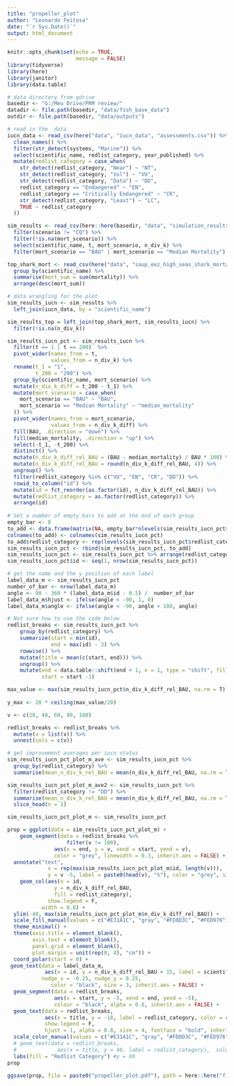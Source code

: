 ```yaml
---
title: "propeller_plot"
author: "Leonardo Feitosa"
date: "`r Sys.Date()`"
output: html_document
---
```


```r
knitr::opts_chunk$set(echo = TRUE, 
                      message = FALSE)
library(tidyverse)
library(here)
library(janitor)
library(data.table)

# data directory from gdrive
basedir <- "G:/Meu Drive/PRM review/"
datadir <- file.path(basedir, "data/fish_base_data")
outdir <- file.path(basedir, "data/outputs") 

```


```r
# read in the  data
iucn_data <- read_csv(here("data", "iucn_data", "assessments.csv")) %>% 
  clean_names() %>% 
  filter(str_detect(systems, "Marine")) %>% 
  select(scientific_name, redlist_category, year_published) %>% 
  mutate(redlist_category = case_when(
    str_detect(redlist_category, "Near") ~ "NT",
    str_detect(redlist_category, "Vul") ~ "VU",
    str_detect(redlist_category, "Data") ~ "DD",
    redlist_category == "Endangered" ~ "EN",
    redlist_category == "Critically Endangered" ~ "CR",
    str_detect(redlist_category, "Least") ~ "LC",
    TRUE ~ redlist_category
  ))

sim_results <- read_csv(here::here(basedir, "data", "simulation_results.csv")) %>% 
  filter(scenario != "CQ") %>% 
  filter(!is.na(mort_scenario)) %>% 
  select(scientific_name, t, mort_scenario, n_div_k) %>% 
  filter(mort_scenario == "BAU" | mort_scenario == "Median Mortality")

top_shark_mort <- read_csv(here("data", "saup_eez_high_seas_shark_mortality.csv")) %>% 
  group_by(scientific_name) %>% 
  summarise(mort_sum = sum(mortality)) %>% 
  arrange(desc(mort_sum))
```

```r
# data wrangling for the plot
sim_results_iucn <- sim_results %>% 
  left_join(iucn_data, by = "scientific_name")

sim_results_top = left_join(top_shark_mort, sim_results_iucn) %>% 
  filter(!is.na(n_div_k))

sim_results_iucn_pct <- sim_results_iucn %>%
  filter(t == 1 | t == 200)  %>% 
  pivot_wider(names_from = t,
              values_from = n_div_k) %>%
  rename(t_1 = "1",
         t_200 = "200") %>% 
  group_by(scientific_name, mort_scenario) %>%
  mutate(n_div_k_diff = t_200 - t_1) %>% 
  mutate(mort_scenario = case_when(
    mort_scenario == "BAU" ~ "BAU",
    mort_scenario == "Median Mortality" ~ "median_mortality"
  )) %>% 
  pivot_wider(names_from = mort_scenario,
              values_from = n_div_k_diff) %>% 
  fill(BAU, .direction = "down") %>% 
  fill(median_mortality, .direction = "up") %>% 
  select(-t_1, -t_200) %>% 
  distinct() %>% 
  mutate(n_div_k_diff_rel_BAU = (BAU - median_mortality) / BAU * 100) %>% 
  mutate(n_div_k_diff_rel_BAU = round(n_div_k_diff_rel_BAU, 4)) %>% 
  ungroup() %>% 
  filter(redlist_category %in% c("VU", "EN", "CR", "DD")) %>% 
  rowid_to_column("id") %>% 
  mutate(id = fct_reorder(as.factor(id), n_div_k_diff_rel_BAU)) %>% 
  mutate(redlist_category = as.factor(redlist_category)) %>% 
  arrange(id)
  
# Set a number of empty bars to add at the end of each group
empty_bar <- 8
to_add <- data.frame(matrix(NA, empty_bar*nlevels(sim_results_iucn_pct$redlist_category), ncol(sim_results_iucn_pct)))
colnames(to_add) <- colnames(sim_results_iucn_pct)
to_add$redlist_category <- rep(levels(sim_results_iucn_pct$redlist_category), each = empty_bar)
sim_results_iucn_pct <- rbind(sim_results_iucn_pct, to_add)
sim_results_iucn_pct <- sim_results_iucn_pct %>% arrange(redlist_category)
sim_results_iucn_pct$id <- seq(1, nrow(sim_results_iucn_pct))

# get the name and the y position of each label
label_data_m <- sim_results_iucn_pct 
number_of_bar <- nrow(label_data_m)
angle <- 90 - 360 * (label_data_m$id - 0.5) /  number_of_bar
label_data_m$hjust <- ifelse(angle < -90, 1, 0)
label_data_m$angle <- ifelse(angle < -90, angle + 180, angle)

# Not sure how to use the code below 
redlist_breaks <- sim_results_iucn_pct %>% 
    group_by(redlist_category) %>% 
    summarize(start = min(id), 
              end = max(id) - 3) %>% 
    rowwise() %>% 
    mutate(title = mean(c(start, end))) %>% 
    ungroup() %>% 
    mutate(end = data.table::shift(end + 1, n = 1, type = "shift", fill = max(end) + 1),
           start = start -1)

max_value <- max(sim_results_iucn_pct$n_div_k_diff_rel_BAU, na.rm = T)
  
y_max <- 20 * ceiling(max_value/20)

v <- c(20, 40, 60, 80, 100)

redlist_breaks <- redlist_breaks %>% 
  mutate(v = list(v)) %>% 
  unnest(cols = c(v))
```

```r
# get improvement averages per iucn status
sim_results_iucn_pct_plot_m_ave <- sim_results_iucn_pct %>% 
  group_by(redlist_category) %>% 
  summarise(mean_n_div_k_rel_BAU = mean(n_div_k_diff_rel_BAU, na.rm = TRUE))

sim_results_iucn_pct_plot_m_ave2 <- sim_results_iucn_pct %>% 
  filter(redlist_category != "DD") %>% 
  summarise(mean_n_div_k_rel_BAU = mean(n_div_k_diff_rel_BAU, na.rm = TRUE)) %>% 
  slice_head(n = 1)
```



```r
sim_results_iucn_pct_plot_m <- sim_results_iucn_pct 

prop = ggplot(data = sim_results_iucn_pct_plot_m) +
    geom_segment(data = redlist_breaks %>% 
                   filter(v != 100),
               aes(x = end, y = v, xend = start, yend = v),
               color = "grey", linewidth = 0.3, inherit.aes = FALSE) +
  annotate("text",
             x = rep(max(sim_results_iucn_pct_plot_m$id, length(v))),
             y = v -5, label = paste0(head(v), "%"), color = "grey", size = 4, angle = 0, fontface = "bold", hjust = 0.7) +
    geom_col(aes(x = id, 
               y = n_div_k_diff_rel_BAU, 
               fill = redlist_category),
             show.legend = F,
           width = 0.8) +
  ylim(-40, max(sim_results_iucn_pct_plot_m$n_div_k_diff_rel_BAU)) +
  scale_fill_manual(values = c("#E31A1C", "gray", "#FD8D3C", "#FED976")) +
  theme_minimal() +
  theme(axis.title = element_blank(),
        axis.text = element_blank(),
        panel.grid = element_blank(),
        plot.margin = unit(rep(0, 4), "cm")) +
  coord_polar(start = 0) +
 geom_text(data = label_data_m, 
            aes(x = id, y = n_div_k_diff_rel_BAU + 15, label = scientific_name, angle = angle),
           nudge_x = -0.25, nudge_y = 0.25,
              color = "black", size = 3, inherit.aes = FALSE) +
  geom_segment(data = redlist_breaks,
               aes(x = start, y = -5, xend = end, yend = -5),
               colour = "black", alpha = 0.8, inherit.aes = FALSE) +
  geom_text(data = redlist_breaks,
            aes(x = title, y = -18, label = redlist_category, color = redlist_category),
            show.legend = F,
            hjust = 1, alpha = 0.8, size = 4, fontface = "bold", inherit.aes = FALSE) +
  scale_color_manual(values = c("#E31A1C", "gray", "#FD8D3C", "#FED976")) +
  # geom_text(data = redlist_breaks, 
  #             aes(x = title, y = 48, label = redlist_category),  colour = "black", alpha = 0.8, size = 5, fontface = "bold", inherit.aes = FALSE) +
  labs(fill = "Redlist Category") #y = 80
prop

ggsave(prop, file = paste0("propeller_plot.pdf"), path = here::here("figs"), height = 20, width = 20)
```
